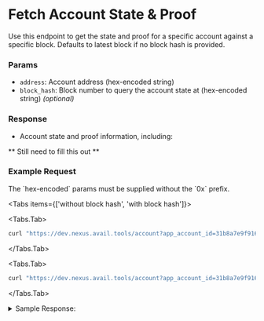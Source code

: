 
# Fetch Account State & Proof

Use this endpoint to get the state and proof for a specific account against a specific block.
Defaults to latest block if no block hash is provided.

### Params

- `address`: Account address (hex-encoded string)
- `block_hash`: Block number to query the account state at (hex-encoded string) *(optional)*

### Response

- Account state and proof information, including:

** Still need to fill this out **

### Example Request

<Callout type="info">
The `hex-encoded` params must be supplied without the `0x` prefix.
</Callout>

<Tabs items={['without block hash', 'with block hash']}>

<Tabs.Tab>
```bash filename="CURL"
curl "https://dev.nexus.avail.tools/account?app_account_id=31b8a7e9f916616a8ed5eb471a36e018195c319600cbd3bbe726d1c96f03568d"
```
</Tabs.Tab>

<Tabs.Tab>
```bash filename="CURL"
curl "https://dev.nexus.avail.tools/account?app_account_id=31b8a7e9f916616a8ed5eb471a36e018195c319600cbd3bbe726d1c96f03568d&block_hash= curl "https://dev.nexus.avail.tools/account?app_account_id=31b8a7e9f916616a8ed5eb471a36e018195c319600cbd3bbe726d1c96f03568d&block_hash=21be1d236b00babc9751852be1b234a0006da45727cc79a872ed01757df36299"
```
</Tabs.Tab>

</Tabs>

<details className="border p-3 rounded-md bg-[#EFF6FF]">
<summary> Sample Response:</summary>

```json
{"account":
{
    "statement":[3565896811,2273703815,35198193,3198801644,82397192,115698383,2665578267,2990255432],
    "state_root":[61,169,180,149,80,170,115,234,7,14,17,89,110,50,100,70,116,95,88,42,69,63,242,180,235,31,42,43,10,37,232,83],
    "start_nexus_hash":[171,210,245,184,174,12,147,96,28,20,214,127,166,137,132,247,173,51,204,227,46,8,38,99,130,78,209,21,194,66,111,93],
    "last_proof_height":125671,
    "height":503
},
"proof":[[57,138,229,89,104,184,73,25,224,115,234,5,140,226,214,164,228,52,181,68,220,138,158,124,39,17,54,68,192,74,76,210],[0,0,0,0,0,0,0,0,0,0,0,0,0,0,0,0,0,0,0,0,0,0,0,0,0,0,0,0,0,0,0,0],[0,0,0,0,0,0,0,0,0,0,0,0,0,0,0,0,0,0,0,0,0,0,0,0,0,0,0,0,0,0,0,0],[30,128,78,239,162,28,77,130,97,248,58,50,7,21,79,133,18,167,93,230,6,34,67,70,80,70,141,218,24,148,2,237],[0,0,0,0,0,0,0,0,0,0,0,0,0,0,0,0,0,0,0,0,0,0,0,0,0,0,0,0,0,0,0,0],[0,0,0,0,0,0,0,0,0,0,0,0,0,0,0,0,0,0,0,0,0,0,0,0,0,0,0,0,0,0,0,0]],
"value_hash":[232,203,75,99,182,80,156,206,78,208,244,244,146,103,99,40,48,197,79,114,68,19,167,95,209,50,51,152,178,3,225,116],
"nexus_header":{
    "parent_hash":[45,148,7,11,7,98,81,171,115,76,113,205,71,107,233,70,134,56,168,8,66,119,195,191,41,12,20,29,215,196,253,78],
    "prev_state_root":[172,116,232,187,231,149,109,191,98,93,222,199,59,197,230,134,178,175,223,13,51,75,136,250,169,223,215,161,186,249,241,90],
    "state_root":[172,116,232,187,231,149,109,191,98,93,222,199,59,197,230,134,175,223,13,51,75,136,250,169,223,215,161,186,249,241,90],
    "tx_root":[110,52,11,156,255,179,122,152,156,165,68,230,187,120,10,44,120,144,29,63,179,55,56,118,133,17,163,6,23,175,160,29],
    "avail_header_hash":[117,248,152,157,8,59,189,41,217,215,157,159,122,168,255,150,131,171,219,97,31,187,248,131,194,146,146,83,37,26,255,20],
    "number":144266
    },
"account_encoded":"d48b446b8785f787021914f1bea9d6ec04e9480806e56acf9ee17f1bb23bad483da9b49550aa73ea070e11596e326446745f582a453ff2b4eb1f2a2b0a25e853abd2f5b8ae0c93601c14d67fa68984f7ad33cce32e082663824ed115c2426f5d000000000000000000000000000000000000000000000000000000000001eae700000000000000000000000000000000000000000000000000000000000001f7",
"proof_hex":["398ae55968b84919e073ea058ce2d6a4e434b544dc8a9e7c27113644c04a4cd2","0000000000000000000000000000000000000000000000000000000000000000","0000000000000000000000000000000000000000000000000000000000000000","1e804eefa21c4d8261f83a3207154f8512a75de60622434650468dda189402ed","0000000000000000000000000000000000000000000000000000000000000000","0000000000000000000000000000000000000000000000000000000000000000"],
"value_hash_hex":"e8cb4b63b6509cce4ed0f4f49267632830c54f724413a75fd1323398b203e174",
"nexus_state_root_hex":"ac74e8bbe7956dbf625ddec73bc5e686b2afdf0d334b88faa9dfd7a1baf9f15a"}
```

</details>
